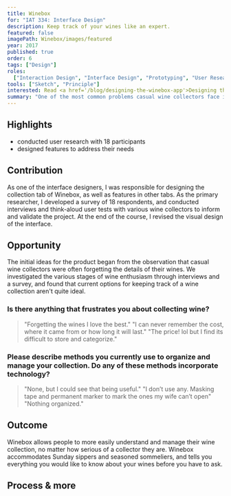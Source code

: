 ```yaml
---
title: Winebox
for: "IAT 334: Interface Design"
description: Keep track of your wines like an expert.
featured: false
imagePath: Winebox/images/featured
year: 2017
published: true
order: 6
tags: ["Design"]
roles:
  ["Interaction Design", "Interface Design", "Prototyping", "User Research"]
tools: ["Sketch", "Principle"]
interested: Read <a href='/blog/designing-the-winebox-app'>Designing the Winebox app</a>
summary: "One of the most common problems casual wine collectors face is keeping track of their favourite wines and wineries. Since many collectors are only moderately interested, many aren't invested enough to spend time on organization, but later forget the details of wines they enjoyed. After observing these problems across several adult couples, we decided to design a digital solution during an interface design course at SFU."
---
```



## Highlights

- conducted user research with 18 participants
- designed features to address their needs

## Contribution

As one of the interface designers, I was responsible for designing the collection tab of Winebox, as well as features in other tabs. As the primary researcher, I developed a survey of 18 respondents, and conducted interviews and think-aloud user tests with various wine collectors to inform and validate the project. At the end of the course, I revised the visual design of the interface.

## Opportunity

The initial ideas for the product began from the observation that casual wine collectors were often forgetting the details of their wines. We investigated the various stages of wine enthusiasm through interviews and a survey, and found that current options for keeping track of a wine collection aren't quite ideal.

### Is there anything that frustrates you about collecting wine?

> "Forgetting the wines I love the best."
> "I can never remember the cost, where it came from or how long it will last."
> "The price! lol but I find its difficult to store and categorize."

### Please describe methods you currently use to organize and manage your collection. Do any of these methods incorporate technology?

> "None, but I could see that being useful."
> "I don’t use any. Masking tape and permanent marker to mark the ones my wife can’t open"
> "Nothing organized."

## Outcome

Winebox allows people to more easily understand and manage their wine collection, no matter how serious of a collector they are. Winebox accommodates Sunday sippers and seasoned sommeliers, and tells you everything you would like to know about your wines before you have to ask.

<Showcase
	path="Winebox/videos/collection"
	type="video"
	source="cloudinary"
	orientation="media-left"
	content="The collection screen gives an overview of the collection at a glance, and organizes wines into smart categories"
/>

<Showcase
	path="Winebox/videos/add_wine"
	type="video"
	source="cloudinary"
	orientation="media-right"
	content="Wines can be added by scanning a barcode, or manually entering information"
/>

<Showcase
	path="Winebox/videos/share"
	type="video"
	source="cloudinary"
	orientation="media-left"
	content="History items can be shared with friends to recommend a great bottle"
/>

## Process & more

<Expander>
	<WineboxProcess />
</Expander>
